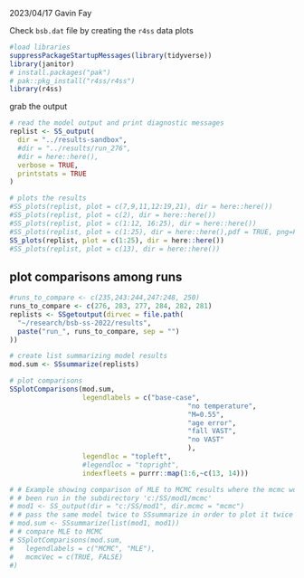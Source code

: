 
2023/04/17
Gavin Fay

Check `bsb.dat` file by creating the `r4ss` data plots


```r
#load libraries
suppressPackageStartupMessages(library(tidyverse))
library(janitor)
# install.packages("pak")
# pak::pkg_install("r4ss/r4ss")
library(r4ss)
```

grab the output

```r
# read the model output and print diagnostic messages
replist <- SS_output(
  dir = "../results-sandbox",
  #dir = "../results/run_276",
  #dir = here::here(),
  verbose = TRUE,
  printstats = TRUE
)
```


```r
# plots the results
#SS_plots(replist, plot = c(7,9,11,12:19,21), dir = here::here())
#SS_plots(replist, plot = c(2), dir = here::here())
#SS_plots(replist, plot = c(1:12, 16:25), dir = here::here())
#SS_plots(replist, plot = c(1:25), dir = here::here(),pdf = TRUE, png=FALSE)
SS_plots(replist, plot = c(1:25), dir = here::here())
#SS_plots(replist, plot = c(13), dir = here::here())
```


## plot comparisons among runs
```r
#runs_to_compare <- c(235,243:244,247:248, 250)
runs_to_compare <- c(276, 283, 277, 284, 282, 281)
replists <- SSgetoutput(dirvec = file.path(
  "~/research/bsb-ss-2022/results", 
  paste("run_", runs_to_compare, sep = "")
))

# create list summarizing model results
mod.sum <- SSsummarize(replists)

# plot comparisons
SSplotComparisons(mod.sum, 
                  legendlabels = c("base-case", 
                                            "no temperature",
                                            "M=0.55",
                                            "age error",
                                            "fall VAST",
                                            "no VAST"
                                            ),
                  legendloc = "topleft",
                  #legendloc = "topright",
                  indexfleets = purrr::map(1:6,~c(13, 14)))

# # Example showing comparison of MLE to MCMC results where the mcmc would have
# # been run in the subdirectory 'c:/SS/mod1/mcmc'
# mod1 <- SS_output(dir = "c:/SS/mod1", dir.mcmc = "mcmc")
# # pass the same model twice to SSsummarize in order to plot it twice
# mod.sum <- SSsummarize(list(mod1, mod1))
# # compare MLE to MCMC
# SSplotComparisons(mod.sum,
#   legendlabels = c("MCMC", "MLE"),
#   mcmcVec = c(TRUE, FALSE)
#)

```



